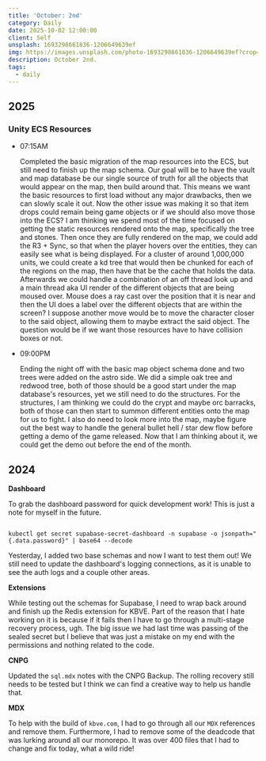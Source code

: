 ```yaml
---
title: 'October: 2nd'
category: Daily
date: 2025-10-02 12:00:00
client: Self
unsplash: 1693298661836-1206649639ef
img: https://images.unsplash.com/photo-1693298661836-1206649639ef?crop=entropy&cs=srgb&fm=jpg&ixid=MnwzNjM5Nzd8MHwxfHJhbmRvbXx8fHx8fHx8fDE2ODE3NDg2ODY&ixlib=rb-4.0.3&q=85
description: October 2nd. 
tags:
  - daily
---
```



## 2025

### Unity ECS Resources

-   07:15AM

    Completed the basic migration of the map resources into the ECS, but still need to finish up the map schema.
    Our goal will be to have the vault and map database be our single source of truth for all the objects that would appear on the map, then build around that.
    This means we want the basic resources to first load without any major drawbacks, then we can slowly scale it out.
    Now the other issue was making it so that item drops could remain being game objects or if we should also move those into the ECS?
    I am thinking we spend most of the time focused on getting the static resources rendered onto the map, specifically the tree and stones.
    Then once they are fully rendered on the map, we could add the R3 + Sync, so that when the player hovers over the entities, they can easily see what is being displayed.
    For a cluster of around 1,000,000 units, we could create a kd tree that would then be chunked for each of the regions on the map, then have that be the cache that holds the data.
    Afterwards we could handle a combination of an off thread look up and a main thread aka UI render of the different objects that are being moused over.
    Mouse does a ray cast over the position that it is near and then the UI does a label over the different objects that are within the screen?
    I suppose another move would be to move the character closer to the said object, allowing them to maybe extract the said object.
    The question would be if we want those resources have to have collision boxes or not.

-   09:00PM

    Ending the night off with the basic map object schema done and two trees were added on the astro side.
    We did a simple oak tree and redwood tree, both of those should be a good start under the map database's resources, yet we still need to do the structures.
    For the structures, I am thinking we could do the crypt and maybe orc barracks, both of those can then start to summon different entities onto the map for us to fight.
    I also do need to look more into the map, maybe figure out the best way to handle the general bullet hell / star dew flow before getting a demo of the game released.
    Now that I am thinking about it, we could get the demo out before the end of the month.



## 2024

**Dashboard**

To grab the dashboard password for quick development work!
This is just a note for myself in the future.

```shell

kubectl get secret supabase-secret-dashboard -n supabase -o jsonpath="{.data.password}" | base64 --decode

```

Yesterday, I added two base schemas and now I want to test them out!
We still need to update the dashboard's logging connections, as it is unable to see the auth logs and a couple other areas.


**Extensions**

While testing out the schemas for Supabase, I need to wrap back around and finish up the Redis extension for KBVE.
Part of the reason that I hate working on it is because if it fails then I have to go through a multi-stage recovery process, ugh.
The big issue we had last time was passing of the sealed secret but I believe that was just a mistake on my end with the permissions and nothing related to the code.

**CNPG**

Updated the `sql.mdx` notes with the CNPG Backup.
The rolling recovery still needs to be tested but I think we can find a creative way to help us handle that.

**MDX**

To help with the build of `kbve.com`, I had to go through all our `MDX` references and remove them.
Furthermore, I had to remove some of the deadcode that was lurking around all our monorepo.
It was over 400 files that I had to change and fix today, what a wild ride!
